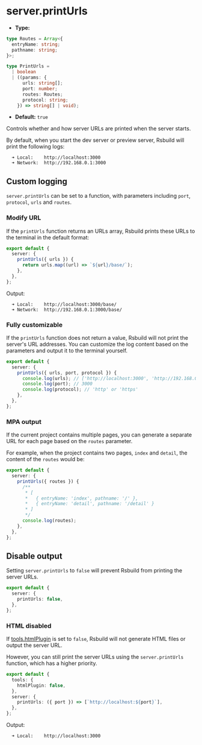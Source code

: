 # server.printUrls

- **Type:**

```ts
type Routes = Array<{
  entryName: string;
  pathname: string;
}>;

type PrintUrls =
  | boolean
  | ((params: {
      urls: string[];
      port: number;
      routes: Routes;
      protocol: string;
    }) => string[] | void);
```

- **Default:** `true`

Controls whether and how server URLs are printed when the server starts.

By default, when you start the dev server or preview server, Rsbuild will print the following logs:

```
  ➜ Local:    http://localhost:3000
  ➜ Network:  http://192.168.0.1:3000
```

## Custom logging

`server.printUrls` can be set to a function, with parameters including `port`, `protocol`, `urls` and `routes`.

### Modify URL

If the `printUrls` function returns an URLs array, Rsbuild prints these URLs to the terminal in the default format:

```ts title="rsbuild.config.ts"
export default {
  server: {
    printUrls({ urls }) {
      return urls.map((url) => `${url}/base/`);
    },
  },
};
```

Output:

```
  ➜ Local:    http://localhost:3000/base/
  ➜ Network:  http://192.168.0.1:3000/base/
```

### Fully customizable

If the `printUrls` function does not return a value, Rsbuild will not print the server's URL addresses. You can customize the log content based on the parameters and output it to the terminal yourself.

```ts title="rsbuild.config.ts"
export default {
  server: {
    printUrls({ urls, port, protocol }) {
      console.log(urls); // ['http://localhost:3000', 'http://192.168.0.1:3000']
      console.log(port); // 3000
      console.log(protocol); // 'http' or 'https'
    },
  },
};
```

### MPA output

If the current project contains multiple pages, you can generate a separate URL for each page based on the `routes` parameter.

For example, when the project contains two pages, `index` and `detail`, the content of the `routes` would be:

```ts title="rsbuild.config.ts"
export default {
  server: {
    printUrls({ routes }) {
      /**
       * [
       *   { entryName: 'index', pathname: '/' },
       *   { entryName: 'detail', pathname: '/detail' }
       * ]
       */
      console.log(routes);
    },
  },
};
```

## Disable output

Setting `server.printUrls` to `false` will prevent Rsbuild from printing the server URLs.

```ts title="rsbuild.config.ts"
export default {
  server: {
    printUrls: false,
  },
};
```

### HTML disabled

If [tools.htmlPlugin](/config/tools/html-plugin) is set to `false`, Rsbuild will not generate HTML files or output the server URL.

However, you can still print the server URLs using the `server.printUrls` function, which has a higher priority.

```ts title="rsbuild.config.ts"
export default {
  tools: {
    htmlPlugin: false,
  },
  server: {
    printUrls: ({ port }) => [`http://localhost:${port}`],
  },
};
```

Output:

```
  ➜ Local:    http://localhost:3000
```
